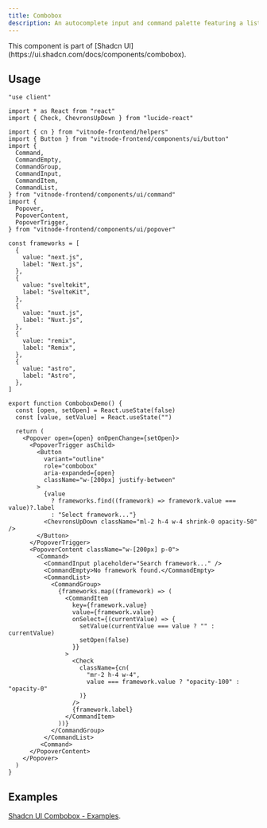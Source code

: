 ```yaml
---
title: Combobox
description: An autocomplete input and command palette featuring a list of suggestions.
---
```


<Callout title="Shadcn UI">
  This component is part of [Shadcn
  UI](https://ui.shadcn.com/docs/components/combobox).
</Callout>

## Usage

```tsx
"use client"

import * as React from "react"
import { Check, ChevronsUpDown } from "lucide-react"

import { cn } from "vitnode-frontend/helpers"
import { Button } from "vitnode-frontend/components/ui/button"
import {
  Command,
  CommandEmpty,
  CommandGroup,
  CommandInput,
  CommandItem,
  CommandList,
} from "vitnode-frontend/components/ui/command"
import {
  Popover,
  PopoverContent,
  PopoverTrigger,
} from "vitnode-frontend/components/ui/popover"

const frameworks = [
  {
    value: "next.js",
    label: "Next.js",
  },
  {
    value: "sveltekit",
    label: "SvelteKit",
  },
  {
    value: "nuxt.js",
    label: "Nuxt.js",
  },
  {
    value: "remix",
    label: "Remix",
  },
  {
    value: "astro",
    label: "Astro",
  },
]

export function ComboboxDemo() {
  const [open, setOpen] = React.useState(false)
  const [value, setValue] = React.useState("")

  return (
    <Popover open={open} onOpenChange={setOpen}>
      <PopoverTrigger asChild>
        <Button
          variant="outline"
          role="combobox"
          aria-expanded={open}
          className="w-[200px] justify-between"
        >
          {value
            ? frameworks.find((framework) => framework.value === value)?.label
            : "Select framework..."}
          <ChevronsUpDown className="ml-2 h-4 w-4 shrink-0 opacity-50" />
        </Button>
      </PopoverTrigger>
      <PopoverContent className="w-[200px] p-0">
        <Command>
          <CommandInput placeholder="Search framework..." />
          <CommandEmpty>No framework found.</CommandEmpty>
          <CommandList>
            <CommandGroup>
              {frameworks.map((framework) => (
                <CommandItem
                  key={framework.value}
                  value={framework.value}
                  onSelect={(currentValue) => {
                    setValue(currentValue === value ? "" : currentValue)
                    setOpen(false)
                  }}
                >
                  <Check
                    className={cn(
                      "mr-2 h-4 w-4",
                      value === framework.value ? "opacity-100" : "opacity-0"
                    )}
                  />
                  {framework.label}
                </CommandItem>
              ))}
            </CommandGroup>
          </CommandList>
         <Command>
      </PopoverContent>
    </Popover>
  )
}
```

## Examples

[Shadcn UI Combobox - Examples](https://ui.shadcn.com/docs/components/combobox#examples).
